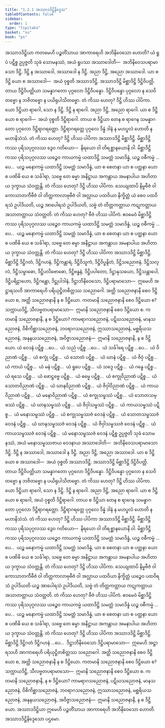 ```yaml
---
title: "1.2.1 အဿာဒဒိဋ္ဌိနိဒ္ဒေသ"
tableOfContents: false
sidebar:
  order: 1
type: "tipitaka"
basket: "su"
book: "ps"
---
```



<DynamicBreadcrumb />

<Division number="128" book="ps">

<Paragraph number="739" book="ps">
အဿာဒဒိဋ္ဌိယာ ကတမေဟိ ပဉ္စတိံသာယ အာကာရေဟိ အဘိနိဝေသော ဟောတိ? ယံ ရူပံ ပဋိစ္စ ဥပ္ပဇ္ဇတိ သုခံ သောမနဿံ, အယံ ရူပဿ အဿာဒေါတိ—  အဘိနိဝေသပရာမာသော ဒိဋ္ဌိ. ဒိဋ္ဌိ န အဿာဒေါ, အဿာဒေါ န ဒိဋ္ဌိ. အညာ ဒိဋ္ဌိ, အညော အဿာဒေါ. ယာ စ ဒိဋ္ဌိ ယော စ အဿာဒေါ—  အယံ ဝုစ္စတိ အဿာဒဒိဋ္ဌိ.
</Paragraph>

<Paragraph number="740" book="ps">
အဿာဒဒိဋ္ဌိ မိစ္ဆာဒိဋ္ဌိ ဒိဋ္ဌိဝိပတ္တိ. တာယ ဒိဋ္ဌိဝိပတ္တိယာ သမန္နာဂတော ပုဂ္ဂလော ဒိဋ္ဌိဝိပန္နော. ဒိဋ္ဌိဝိပန္နော ပုဂ္ဂလော န သေဝိတဗ္ဗော န ဘဇိတဗ္ဗော န ပယိရုပါသိတဗ္ဗော. တံ ကိဿ ဟေတု? ဒိဋ္ဌိ ဟိဿ ပါပိကာ. ယော ဒိဋ္ဌိယာ ရာဂေါ, သော န ဒိဋ္ဌိ. ဒိဋ္ဌိ န ရာဂေါ. အညာ ဒိဋ္ဌိ, အညော ရာဂေါ. ယာ စ ဒိဋ္ဌိ ယော စ ရာဂေါ—  အယံ ဝုစ္စတိ ဒိဋ္ဌိရာဂေါ. တာယ စ ဒိဋ္ဌိယာ တေန စ ရာဂေန သမန္နာဂတော ပုဂ္ဂလော ဒိဋ္ဌိရာဂရတ္တော. ဒိဋ္ဌိရာဂရတ္တေ ပုဂ္ဂလေ ဒိန္နံ ဒါနံ န မဟပ္ဖလံ ဟောတိ န မဟာနိသံသံ. တံ ကိဿ ဟေတု? ဒိဋ္ဌိ ဟိဿ ပါပိကာ အဿာဒဒိဋ္ဌိ မိစ္ဆာဒိဋ္ဌိ.
</Paragraph>

<Paragraph number="741" book="ps">
မိစ္ဆာဒိဋ္ဌိကဿ ပုရိသပုဂ္ဂလဿ ဒွေဝ ဂတိယော—  နိရယော ဝါ တိရစ္ဆာနယောနိ ဝါ. မိစ္ဆာဒိဋ္ဌိကဿ ပုရိသပုဂ္ဂလဿ ယဉ္စေဝ ကာယကမ္မံ ယထာဒိဋ္ဌိ သမတ္တံ သမာဒိန္နံ, ယဉ္စ ဝစီကမ္မံ …ပေ…  ယဉ္စ မနောကမ္မံ ယထာဒိဋ္ဌိ သမတ္တံ သမာဒိန္နံ, ယာ စ စေတနာ ယာ စ ပတ္ထနာ ယော စ ပဏိဓိ ယေ စ သင်္ခါရာ, သဗ္ဗေ တေ ဓမ္မာ အနိဋ္ဌာယ အကန္တာယ အမနာပါယ အဟိတာယ ဒုက္ခာယ သံဝတ္တန္တိ. တံ ကိဿ ဟေတု? ဒိဋ္ဌိ ဟိဿ ပါပိကာ. သေယျထာပိ နိမ္ဗဗီဇံ ဝါ ကောသာတကီဗီဇံ ဝါ တိတ္တကာလာဗုဗီဇံ ဝါ အလ္လာယ ပထဝိယာ နိက္ခိတ္တံ ယံ စေဝ ပထဝိရသံ ဥပါဒိယတိ, ယဉ္စ အာပေါရသံ ဥပါဒိယတိ, သဗ္ဗံ တံ တိတ္တကတ္တာယ ကဋုကတ္တာယ အသာတတ္တာယ သံဝတ္တတိ. တံ ကိဿ ဟေတု? ဗီဇံ ဟိဿ ပါပိကံ. ဧဝမေဝံ မိစ္ဆာဒိဋ္ဌိကဿ ပုရိသပုဂ္ဂလဿ ယဉ္စေဝ ကာယကမ္မံ ယထာဒိဋ္ဌိ သမတ္တံ သမာဒိန္နံ, ယဉ္စ ဝစီကမ္မံ …ပေ…  ယဉ္စ မနောကမ္မံ ယထာဒိဋ္ဌိ သမတ္တံ သမာဒိန္နံ, ယာ စ စေတနာ ယာ စ ပတ္ထနာ ယော စ ပဏိဓိ ယေ စ သင်္ခါရာ, သဗ္ဗေ တေ ဓမ္မာ အနိဋ္ဌာယ အကန္တာယ အမနာပါယ အဟိတာယ ဒုက္ခာယ သံဝတ္တန္တိ. တံ ကိဿ ဟေတု? ဒိဋ္ဌိ ဟိဿ ပါပိကာ အဿာဒဒိဋ္ဌိ မိစ္ဆာဒိဋ္ဌိ.
</Paragraph>

<Paragraph number="742" book="ps">
မိစ္ဆာဒိဋ္ဌိ ဒိဋ္ဌိဂတံ, ဒိဋ္ဌိဂဟနံ, ဒိဋ္ဌိကန္တာရံ, ဒိဋ္ဌိဝိသူကံ, ဒိဋ္ဌိဝိပ္ဖန္ဒိတံ, ဒိဋ္ဌိသညောဇနံ, ဒိဋ္ဌိသလ္လံ, ဒိဋ္ဌိသမ္ဗာဓော, ဒိဋ္ဌိပလိဗောဓော, ဒိဋ္ဌိဗန္ဓနံ, ဒိဋ္ဌိပပါတော, ဒိဋ္ဌာနုသယော, ဒိဋ္ဌိသန္တာပေါ, ဒိဋ္ဌိပရိဠာဟော, ဒိဋ္ဌိဂန္ထော, ဒိဋ္ဌုပါဒါနံ, ဒိဋ္ဌာဘိနိဝေသော, ဒိဋ္ဌိပရာမာသော—  ဣမေဟိ အဋ္ဌာရသဟိ အာကာရေဟိ ပရိယုဋ္ဌိတစိတ္တဿ သညောဂေါ.
</Paragraph>

</Division>
<Division number="129" book="ps">

<Paragraph number="743" book="ps">
အတ္ထိ သညောဇနာနိ စေဝ ဒိဋ္ဌိယော စ, အတ္ထိ သညောဇနာနိ န စ ဒိဋ္ဌိယော.
</Paragraph>

<Paragraph number="744" book="ps">
ကတမာနိ သညောဇနာနိ စေဝ ဒိဋ္ဌိယော စ? သက္ကာယဒိဋ္ဌိ, သီလဗ္ဗတပရာမာသော—  ဣမာနိ သညောဇနာနိ စေဝ ဒိဋ္ဌိယော စ.
</Paragraph>

<Paragraph number="745" book="ps">
ကတမာနိ သညောဇနာနိ, န စ ဒိဋ္ဌိယော? ကာမရာဂသညောဇနံ, ပဋိဃသညောဇနံ, မာနသညောဇနံ, ဝိစိကိစ္ဆာသညောဇနံ, ဘဝရာဂသညောဇနံ, ဣဿာသညောဇနံ, မစ္ဆရိယသညောဇနံ, အနုနယသညောဇနံ, အဝိဇ္ဇာသညောဇနံ—  ဣမာနိ သညောဇနာနိ, န စ ဒိဋ္ဌိယော.
</Paragraph>

<Paragraph number="746" book="ps">
ယံ ဝေဒနံ ပဋိစ္စ …ပေ…  ယံ သညံ ပဋိစ္စ …ပေ…  ယံ သင်္ခါရေ ပဋိစ္စ …ပေ…  ယံ ဝိညာဏံ ပဋိစ္စ…  ယံ စက္ခုံ ပဋိစ္စ…  ယံ သောတံ ပဋိစ္စ…  ယံ ဃာနံ ပဋိစ္စ…  ယံ ဇိဝှံ ပဋိစ္စ…  ယံ ကာယံ ပဋိစ္စ…  ယံ မနံ ပဋိစ္စ…  ယံ ရူပေ ပဋိစ္စ…  ယံ သဒ္ဒေ ပဋိစ္စ…  ယံ ဂန္ဓေ ပဋိစ္စ…  ယံ ရသေ ပဋိစ္စ…  ယံ ဖောဋ္ဌဗ္ဗေ ပဋိစ္စ…  ယံ ဓမ္မေ ပဋိစ္စ…  ယံ စက္ခုဝိညာဏံ ပဋိစ္စ…  ယံ သောတဝိညာဏံ ပဋိစ္စ…  ယံ ဃာနဝိညာဏံ ပဋိစ္စ…  ယံ ဇိဝှါဝိညာဏံ ပဋိစ္စ…  ယံ ကာယဝိညာဏံ ပဋိစ္စ…  ယံ မနောဝိညာဏံ ပဋိစ္စ…  ယံ စက္ခုသမ္ဖဿံ ပဋိစ္စ…  ယံ သောတသမ္ဖဿံ ပဋိစ္စ…  ယံ ဃာနသမ္ဖဿံ ပဋိစ္စ…  ယံ ဇိဝှါသမ္ဖဿံ ပဋိစ္စ…  ယံ ကာယသမ္ဖဿံ ပဋိစ္စ…  ယံ မနောသမ္ဖဿံ ပဋိစ္စ…  ယံ စက္ခုသမ္ဖဿဇံ ဝေဒနံ ပဋိစ္စ…  ယံ သောတသမ္ဖဿဇံ ဝေဒနံ ပဋိစ္စ…  ယံ ဃာနသမ္ဖဿဇံ ဝေဒနံ ပဋိစ္စ…  ယံ ဇိဝှါသမ္ဖဿဇံ ဝေဒနံ ပဋိစ္စ…  ယံ ကာယသမ္ဖဿဇံ ဝေဒနံ ပဋိစ္စ…  ယံ မနောသမ္ဖဿဇံ ဝေဒနံ ပဋိစ္စ ဥပ္ပဇ္ဇတိ သုခံ သောမနဿံ, အယံ မနောသမ္ဖဿဇာယ ဝေဒနာယ အဿာဒေါတိ—  အဘိနိဝေသပရာမာသော ဒိဋ္ဌိ. ဒိဋ္ဌိ န အဿာဒေါ, အဿာဒေါ န ဒိဋ္ဌိ. အညာ ဒိဋ္ဌိ, အညော အဿာဒေါ. ယာ စ ဒိဋ္ဌိ ယော စ အဿာဒေါ—  အယံ ဝုစ္စတိ အဿာဒဒိဋ္ဌိ.
</Paragraph>

<Paragraph number="747" book="ps">
အဿာဒဒိဋ္ဌိ မိစ္ဆာဒိဋ္ဌိ ဒိဋ္ဌိဝိပတ္တိ. တာယ ဒိဋ္ဌိဝိပတ္တိယာ သမန္နာဂတော ပုဂ္ဂလော ဒိဋ္ဌိဝိပန္နော. ဒိဋ္ဌိဝိပန္နော ပုဂ္ဂလော န သေဝိတဗ္ဗော န ဘဇိတဗ္ဗော န ပယိရုပါသိတဗ္ဗော. တံ ကိဿ ဟေတု? ဒိဋ္ဌိ ဟိဿ ပါပိကာ. ယော ဒိဋ္ဌိယာ ရာဂေါ, သော န ဒိဋ္ဌိ. ဒိဋ္ဌိ န ရာဂေါ. အညာ ဒိဋ္ဌိ, အညော ရာဂေါ. ယာ စ ဒိဋ္ဌိ ယော စ ရာဂေါ, အယံ ဝုစ္စတိ ဒိဋ္ဌိရာဂေါ. တာယ စ ဒိဋ္ဌိယာ တေန စ ရာဂေန သမန္နာဂတော ပုဂ္ဂလော ဒိဋ္ဌိရာဂရတ္တော. ဒိဋ္ဌိရာဂရတ္တေ ပုဂ္ဂလေ ဒိန္နံ ဒါနံ န မဟပ္ဖလံ ဟောတိ န မဟာနိသံသံ. တံ ကိဿ ဟေတု? ဒိဋ္ဌိ ဟိဿ ပါပိကာ အဿာဒဒိဋ္ဌိ မိစ္ဆာဒိဋ္ဌိ.
</Paragraph>

<Paragraph number="748" book="ps">
မိစ္ဆာဒိဋ္ဌိကဿ ပုရိသပုဂ္ဂလဿ ဒွေဝ ဂတိယော—  နိရယော ဝါ တိရစ္ဆာနယောနိ ဝါ. မိစ္ဆာဒိဋ္ဌိကဿ ပုရိသပုဂ္ဂလဿ ယဉ္စေဝ ကာယကမ္မံ ယထာဒိဋ္ဌိ သမတ္တံ သမာဒိန္နံ, ယဉ္စ ဝစီကမ္မံ …ပေ…  ယဉ္စ မနောကမ္မံ ယထာဒိဋ္ဌိ သမတ္တံ သမာဒိန္နံ, ယာ စ စေတနာ ယာ စ ပတ္ထနာ ယော စ ပဏိဓိ ယေ စ သင်္ခါရာ, သဗ္ဗေ တေ ဓမ္မာ အနိဋ္ဌာယ အကန္တာယ အမနာပါယ အဟိတာယ ဒုက္ခာယ သံဝတ္တန္တိ. တံ ကိဿ ဟေတု? ဒိဋ္ဌိ ဟိဿ ပါပိကာ. သေယျထာပိ နိမ္ဗဗီဇံ ဝါ ကောသာတကီဗီဇံ ဝါ တိတ္တကာလာဗုဗီဇံ ဝါ အလ္လာယ ပထဝိယာ နိက္ခိတ္တံ ယဉ္စေဝ ပထဝိရသံ ဥပါဒိယတိ ယဉ္စ အာပေါရသံ ဥပါဒိယတိ, သဗ္ဗံ တံ တိတ္တကတ္တာယ ကဋုကတ္တာယ အသာတတ္တာယ သံဝတ္တတိ. တံ ကိဿ ဟေတု? ဗီဇံ ဟိဿ ပါပိကံ. ဧဝမေဝံ မိစ္ဆာဒိဋ္ဌိကဿ ပုရိသပုဂ္ဂလဿ ယဉ္စေဝ ကာယကမ္မံ ယထာဒိဋ္ဌိ သမတ္တံ သမာဒိန္နံ ယဉ္စ ဝစီကမ္မံ …ပေ…  ယဉ္စ မနောကမ္မံ ယထာဒိဋ္ဌိ သမတ္တံ သမာဒိန္နံ, ယာ စ စေတနာ ယာ စ ပတ္ထနာ ယော စ ပဏိဓိ ယေ စ သင်္ခါရာ, သဗ္ဗေ တေ ဓမ္မာ အနိဋ္ဌာယ အကန္တာယ အမနာပါယ အဟိတာယ ဒုက္ခာယ သံဝတ္တန္တိ. တံ ကိဿ ဟေတု? ဒိဋ္ဌိ ဟိဿ ပါပိကာ အဿာဒဒိဋ္ဌိ မိစ္ဆာဒိဋ္ဌိ.
</Paragraph>

<Paragraph number="749" book="ps">
မိစ္ဆာဒိဋ္ဌိ ဒိဋ္ဌိဂတံ ဒိဋ္ဌိဂဟနံ …ပေ…  ဒိဋ္ဌာဘိနိဝေသော ဒိဋ္ဌိပရာမာသော—  ဣမေဟိ အဋ္ဌာရသဟိ အာကာရေဟိ ပရိယုဋ္ဌိတစိတ္တဿ သညောဂေါ.
</Paragraph>

<Paragraph number="750" book="ps">
အတ္ထိ သညောဇနာနိ စေဝ ဒိဋ္ဌိယော စ, အတ္ထိ သညောဇနာနိ န စ ဒိဋ္ဌိယော. ကတမာနိ သညောဇနာနိ စေဝ ဒိဋ္ဌိယော စ? သက္ကာယဒိဋ္ဌိ, သီလဗ္ဗတပရာမာသော—  ဣမာနိ သညောဇနာနိ စေဝ ဒိဋ္ဌိယော စ. ကတမာနိ သညောဇနာနိ, န စ ဒိဋ္ဌိယော? ကာမရာဂသညောဇနံ, ပဋိဃသညောဇနံ, မာနသညောဇနံ, ဝိစိကိစ္ဆာသညောဇနံ, ဘဝရာဂသညောဇနံ, ဣဿာသညောဇနံ, မစ္ဆရိယသညောဇနံ, အနုနယသညောဇနံ, အဝိဇ္ဇာသညောဇနံ—  ဣမာနိ သညောဇနာနိ, န စ ဒိဋ္ဌိယော. အဿာဒဒိဋ္ဌိယာ ဣမေဟိ ပဉ္စတိံသာယ အာကာရေဟိ အဘိနိဝေသော ဟောတိ.

</Paragraph>
</Division>

<Paragraph number="751" type="center" book="ps">
အဿာဒဒိဋ္ဌိနိဒ္ဒေသော ပဌမော.
</Paragraph>